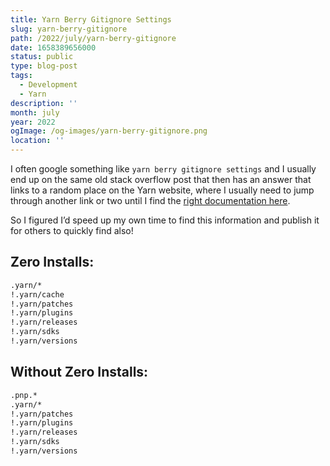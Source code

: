 ```yaml
---
title: Yarn Berry Gitignore Settings
slug: yarn-berry-gitignore
path: /2022/july/yarn-berry-gitignore
date: 1658389656000
status: public
type: blog-post
tags:
  - Development
  - Yarn
description: ''
month: july
year: 2022
ogImage: /og-images/yarn-berry-gitignore.png
location: ''
---
```




I often google something like `yarn berry gitignore settings` and I usually end
up on the same old stack overflow post that then has an answer that links to a
random place on the Yarn website, where I usually need to jump through another
link or two until I find the [right documentation here](https://next.yarnpkg.com/getting-started/qa#which-files-should-be-gitignored).

So I figured I’d speed up my own time to find this information and publish it
for others to quickly find also!

## Zero Installs:

```bash
.yarn/*
!.yarn/cache
!.yarn/patches
!.yarn/plugins
!.yarn/releases
!.yarn/sdks
!.yarn/versions
```

## Without Zero Installs:

```bash
.pnp.*
.yarn/*
!.yarn/patches
!.yarn/plugins
!.yarn/releases
!.yarn/sdks
!.yarn/versions
```

